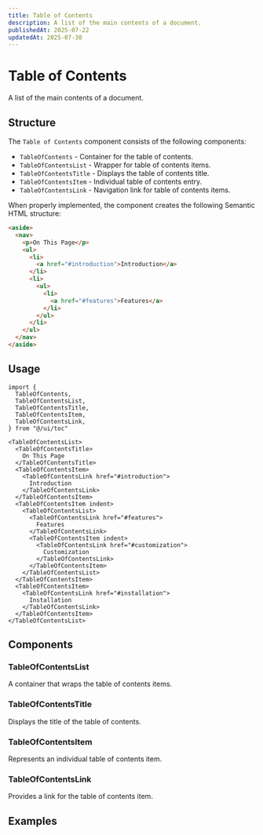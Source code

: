 ```yaml
---
title: Table of Contents
description: A list of the main contents of a document.
publishedAt: 2025-07-22
updatedAt: 2025-07-30
---
```



# Table of Contents

A list of the main contents of a document.

## Structure

The `Table of Contents` component consists of the following components:

- `TableOfContents` - Container for the table of contents.
- `TableOfContentsList` - Wrapper for table of contents items.
- `TableOfContentsTitle` - Displays the table of contents title.
- `TableOfContentsItem` - Individual table of contents entry.
- `TableOfContentsLink` - Navigation link for table of contents items.

When properly implemented, the component creates the following Semantic HTML structure:

```html
<aside>
  <nav>
    <p>On This Page</p>
    <ul>
      <li>
        <a href="#introduction">Introduction</a>
      </li>
      <li>
        <ul>
          <li>
            <a href="#features">Features</a>
          </li>
        </ul>
      </li>
    </ul>
  </nav>
</aside>
```

## Usage

```tsx
import {
  TableOfContents,
  TableOfContentsList,
  TableOfContentsTitle,
  TableOfContentsItem,
  TableOfContentsLink,
} from "@/ui/toc"

<TableOfContentsList>
  <TableOfContentsTitle>
    On This Page
  </TableOfContentsTitle>
  <TableOfContentsItem>
    <TableOfContentsLink href="#introduction">
      Introduction
    </TableOfContentsLink>
  </TableOfContentsItem>
  <TableOfContentsItem indent>
    <TableOfContentsList>
      <TableOfContentsLink href="#features">
        Features
      </TableOfContentsLink>
      <TableOfContentsItem indent>
        <TableOfContentsLink href="#customization">
          Customization
        </TableOfContentsLink>
      </TableOfContentsItem>
    </TableOfContentsList>
  </TableOfContentsItem>
  <TableOfContentsItem>
    <TableOfContentsLink href="#installation">
      Installation
    </TableOfContentsLink>
  </TableOfContentsItem>
</TableOfContentsList>
```

## Components

### TableOfContentsList

A container that wraps the table of contents items.

### TableOfContentsTitle

Displays the title of the table of contents.

### TableOfContentsItem

Represents an individual table of contents item.

### TableOfContentsLink

Provides a link for the table of contents item.

## Examples

<ExampleTOC01 />
